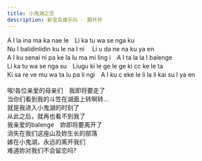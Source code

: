 ```yaml
---
title: 小鬼湖之恋
description: 新宝岛康乐队 - 脚开开
---
```


A I la ina ma ka nae le　Li ka tu wa se nga ku<br />Nu I balidinlidin ku le na I ni 　Li u da ne na ku ya en<br />A I ku senai ni pa ke la lu ma mi ling i　A I ta la la I balenge<br />Li ka tu wa se nga su　Liugu ki le ge le ge ki cc ke le ta<br />Ki sa re ve mu wa ta lu pa li ngi　A I ku c eke le li la li kai su I ya en<br /><br />唉!各位亲爱的母亲们　我即将要走了<br />当你们看到我的斗笠在湖面上转啊转...<br />就是我进入小鬼湖的时刻了<br />从此之后，就再也看不到我了<br />我亲爱的balenge　妳即将要离开了<br />消失在我们这座山及妳生长的部落<br />嫁在小鬼湖，永远的离开我们<br />难道妳对我们不会留恋吗?